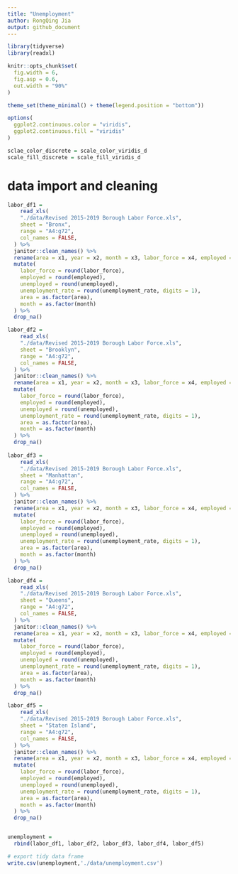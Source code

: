```yaml
---
title: "Unemployment"
author: RongQing Jia 
output: github_document
---
```


```r
library(tidyverse)
library(readxl)

knitr::opts_chunk$set(
  fig.width = 6,
  fig.asp = 0.6,
  out.width = "90%"
)

theme_set(theme_minimal() + theme(legend.position = "bottom"))

options(
  ggplot2.continuous.color = "viridis",
  ggplot2.continuous.fill = "viridis"
)

sclae_color_discrete = scale_color_viridis_d
scale_fill_discrete = scale_fill_viridis_d
```


# data import and cleaning 
```r
labor_df1 =
    read_xls(
    "./data/Revised 2015-2019 Borough Labor Force.xls",
    sheet = "Bronx",
    range = "A4:g72",
    col_names = FALSE,
  ) %>% 
  janitor::clean_names() %>% 
  rename(area = x1, year = x2, month = x3, labor_force = x4, employed = x5, unemployed = x6, unemployment_rate = x7) %>% 
  mutate(
    labor_force = round(labor_force),
    employed = round(employed),
    unemployed = round(unemployed), 
    unemployment_rate = round(unemployment_rate, digits = 1), 
    area = as.factor(area), 
    month = as.factor(month)
  ) %>% 
  drop_na()

labor_df2 =
    read_xls(
    "./data/Revised 2015-2019 Borough Labor Force.xls",
    sheet = "Brooklyn",
    range = "A4:g72",
    col_names = FALSE,
  ) %>% 
  janitor::clean_names() %>% 
  rename(area = x1, year = x2, month = x3, labor_force = x4, employed = x5, unemployed = x6, unemployment_rate = x7) %>% 
  mutate(
    labor_force = round(labor_force),
    employed = round(employed),
    unemployed = round(unemployed), 
    unemployment_rate = round(unemployment_rate, digits = 1), 
    area = as.factor(area), 
    month = as.factor(month)
  ) %>% 
  drop_na()
 
labor_df3 =
    read_xls(
    "./data/Revised 2015-2019 Borough Labor Force.xls",
    sheet = "Manhattan",
    range = "A4:g72",
    col_names = FALSE,
  ) %>% 
  janitor::clean_names() %>% 
  rename(area = x1, year = x2, month = x3, labor_force = x4, employed = x5, unemployed = x6, unemployment_rate = x7) %>% 
  mutate(
    labor_force = round(labor_force),
    employed = round(employed),
    unemployed = round(unemployed), 
    unemployment_rate = round(unemployment_rate, digits = 1), 
    area = as.factor(area), 
    month = as.factor(month)
  ) %>% 
  drop_na()

labor_df4 =
    read_xls(
    "./data/Revised 2015-2019 Borough Labor Force.xls",
    sheet = "Queens",
    range = "A4:g72",
    col_names = FALSE,
  ) %>% 
  janitor::clean_names() %>% 
  rename(area = x1, year = x2, month = x3, labor_force = x4, employed = x5, unemployed = x6, unemployment_rate = x7) %>% 
  mutate(
    labor_force = round(labor_force),
    employed = round(employed),
    unemployed = round(unemployed), 
    unemployment_rate = round(unemployment_rate, digits = 1), 
    area = as.factor(area), 
    month = as.factor(month)
  ) %>% 
  drop_na()

labor_df5 =
    read_xls(
    "./data/Revised 2015-2019 Borough Labor Force.xls",
    sheet = "Staten Island",
    range = "A4:g72",
    col_names = FALSE,
  ) %>% 
  janitor::clean_names() %>% 
  rename(area = x1, year = x2, month = x3, labor_force = x4, employed = x5, unemployed = x6, unemployment_rate = x7) %>% 
  mutate(
    labor_force = round(labor_force),
    employed = round(employed),
    unemployed = round(unemployed), 
    unemployment_rate = round(unemployment_rate, digits = 1), 
    area = as.factor(area), 
    month = as.factor(month)
  ) %>% 
  drop_na()


unemployment = 
  rbind(labor_df1, labor_df2, labor_df3, labor_df4, labor_df5)

# export tidy data frame
write.csv(unemployment,'./data/unemployment.csv')
```
